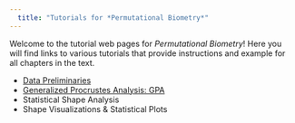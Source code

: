 ```yaml
---
  title: "Tutorials for *Permutational Biometry*"
---
```


Welcome to the tutorial web pages for *Permutational Biometry*! Here you will find links to various tutorials that provide instructions and example for all chapters in the text. 

- [Data Preliminaries](Preliminaries.html)
- [Generalized Procrustes Analysis: GPA](Tutorials/2.1-GeneralizedProcrustesAnalysis.html)
- Statistical Shape Analysis
- Shape Visualizations & Statistical Plots




